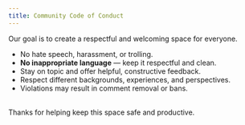 ```yaml
---
title: Community Code of Conduct
---
```


Our goal is to create a respectful and welcoming space for everyone.

- No hate speech, harassment, or trolling.
- **No inappropriate language** — keep it respectful and clean.
- Stay on topic and offer helpful, constructive feedback.
- Respect different backgrounds, experiences, and perspectives.
- Violations may result in comment removal or bans.

<br />

<span className="text-sm text-gray-500">
  Thanks for helping keep this space safe and productive.
</span>
